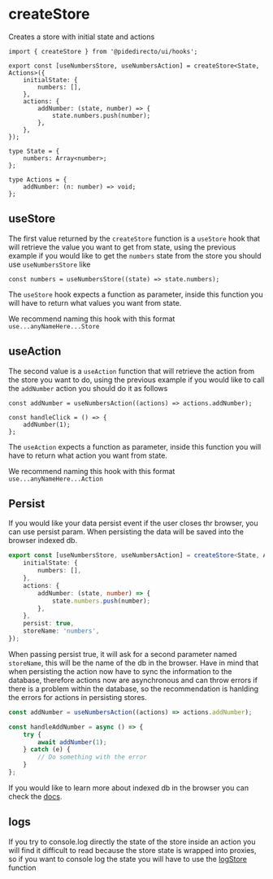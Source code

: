 
<Meta title='hooks/createStore' />

# createStore

Creates a store with initial state and actions

```tsx
import { createStore } from '@pidedirecto/ui/hooks';

export const [useNumbersStore, useNumbersAction] = createStore<State, Actions>({
    initialState: {
        numbers: [],
    },
    actions: {
        addNumber: (state, number) => {
            state.numbers.push(number);
        },
    },
});

type State = {
    numbers: Array<number>;
};

type Actions = {
    addNumber: (n: number) => void;
};
```

## useStore

The first value returned by the `createStore` function is a `useStore` hook that will retrieve the value you want to get from state,
using the previous example if you would like to get the `numbers` state from the store you should use `useNumbersStore` like

```tsx
const numbers = useNumbersStore((state) => state.numbers);
```

The `useStore` hook expects a function as parameter, inside this function you will have to return what values you want from state.

We recommend naming this hook with this format `use...anyNameHere...Store`

## useAction

The second value is a `useAction` function that will retrieve the action from the store you want to do,
using the previous example if you would like to call the `addNumber` action you should do it as follows

```tsx
const addNumber = useNumbersAction((actions) => actions.addNumber);

const handleClick = () => {
    addNumber(1);
};
```

The `useAction` expects a function as parameter, inside this function you will have to return what action you want from state.

We recommend naming this hook with this format `use...anyNameHere...Action`

## Persist

If you would like your data persist event if the user closes thr browser, you can use persist param. When persisting the data
will be saved into the browser indexed db.

```ts
export const [useNumbersStore, useNumbersAction] = createStore<State, Actions>({
    initialState: {
        numbers: [],
    },
    actions: {
        addNumber: (state, number) => {
            state.numbers.push(number);
        },
    },
    persist: true,
    storeName: 'numbers',
});
```

When passing persist true, it will ask for a second parameter named `storeName`, this will be the name of the db in the browser.
Have in mind that when persisting the action now have to sync the information to the database, therefore actions now are asynchronous
and can throw errors if there is a problem within the database, so the recommendation is hanlding the errors for actions in persisting stores.

```ts
const addNumber = useNumbersAction((actions) => actions.addNumber);

const handleAddNumber = async () => {
    try {
        await addNumber(1);
    } catch (e) {
        // Do something with the error
    }
};
```

If you would like to learn more about indexed db in the browser you can check the [docs](https://developer.mozilla.org/en-US/docs/Web/API/IndexedDB_API).

## logs

If you try to console.log directly the state of the store inside an action you will find it difficult to read because the store state is wrapped into proxies,
so if you want to console log the state you will have to use the [logStore](https://ui.pidedirecto.mx/?path=/docs/utils-logstore--docs) function
